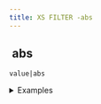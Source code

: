 ```yaml
---
title: XS FILTER -abs
---
```


## <img src="../assets/docuBadge (11).png" alt="" data-size="line" /> abs <a href="#xsabs" id="xsabs"></a>

`value|abs`

<details>

<summary>Examples</summary>

```javascript
-5|abs        // Returns 5
3.2|abs       // Returns 3.2
```

</details>
